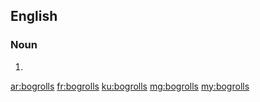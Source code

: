 ==English==

===Noun===
{{head|en|plural}}

# {{plural of|bogroll|lang=en|nocat=1}}

[[ar:bogrolls]]
[[fr:bogrolls]]
[[ku:bogrolls]]
[[mg:bogrolls]]
[[my:bogrolls]]